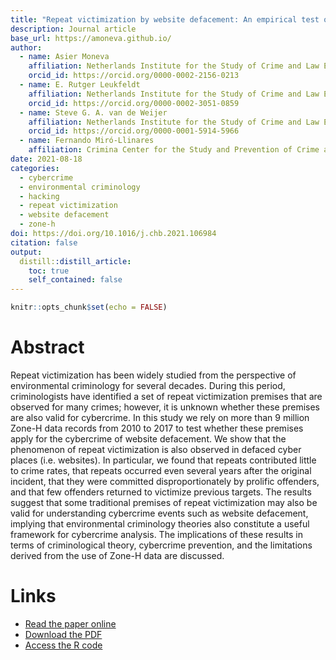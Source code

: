 ```yaml
---
title: "Repeat victimization by website defacement: An empirical test of premises from an environmental criminology perspective"
description: Journal article
base_url: https://amoneva.github.io/
author:
  - name: Asier Moneva
    affiliation: Netherlands Institute for the Study of Crime and Law Enforcement (NSCR) & Centre of Expertise Cyber Security at The Hague University of Applied Sciences
    orcid_id: https://orcid.org/0000-0002-2156-0213
  - name: E. Rutger Leukfeldt
    affiliation: Netherlands Institute for the Study of Crime and Law Enforcement (NSCR) & Centre of Expertise Cyber Security at The Hague University of Applied Sciences
    orcid_id: https://orcid.org/0000-0002-3051-0859
  - name: Steve G. A. van de Weijer
    affiliation: Netherlands Institute for the Study of Crime and Law Enforcement (NSCR)
    orcid_id: https://orcid.org/0000-0001-5914-5966
  - name: Fernando Miró-Llinares
    affiliation: Crimina Center for the Study and Prevention of Crime at Miguel Hernandez University
date: 2021-08-18
categories:
  - cybercrime
  - environmental criminology
  - hacking
  - repeat victimization
  - website defacement
  - zone-h
doi: https://doi.org/10.1016/j.chb.2021.106984
citation: false
output:
  distill::distill_article:
    toc: true
    self_contained: false
---
```


```r
knitr::opts_chunk$set(echo = FALSE)
```

# Abstract

Repeat victimization has been widely studied from the perspective of environmental criminology for several decades. During this period, criminologists have identified a set of repeat victimization premises that are observed for many crimes; however, it is unknown whether these premises are also valid for cybercrime. In this study we rely on more than 9 million Zone-H data records from 2010 to 2017 to test whether these premises apply for the cybercrime of website defacement. We show that the phenomenon of repeat victimization is also observed in defaced cyber places (i.e. websites). In particular, we found that repeats contributed little to crime rates, that repeats occurred even several years after the original incident, that they were committed disproportionately by prolific offenders, and that few offenders returned to victimize previous targets. The results suggest that some traditional premises of repeat victimization may also be valid for understanding cybercrime events such as website defacement, implying that environmental criminology theories also constitute a useful framework for cybercrime analysis. The implications of these results in terms of criminological theory, cybercrime prevention, and the limitations derived from the use of Zone-H data are discussed.

# Links

-   [Read the paper online](https://www.sciencedirect.com/science/article/pii/S0747563221003071)
-   [Download the PDF](moneva_2021_repeat_victimization_by_website_defacement.pdf)
-   [Access the R code](https://github.com/amoneva/code_papers)
